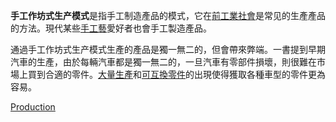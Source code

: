 {{Expand language|1=en|time=2020-10-14T12:44:16+00:00}}
'''手工作坊式生产模式'''是指手工制造產品的模式，它在[[前工業社會|前工業社會]]是常见的生產產品的方法。現代某些[[手工藝|手工藝]]愛好者也會手工製造產品。

通過手工作坊式生产模式生產的產品是獨一無二的，但會帶來弊端。{{link-en|改變世界的機器|The Machine That Changed the World (book)}}一書提到早期汽車的生產，由於每輛汽車都是獨一無二的，一旦汽車有零部件損壞，則很難在市場上買到合適的零件。[[大量生產|大量生產]]和[[可互換零件|可互換零件]]的出現使得獲取各種車型的零件更為容易。

{{Authority control}}

{{DEFAULTSORT:Craft Production}}
[[Category:工藝|Production]]